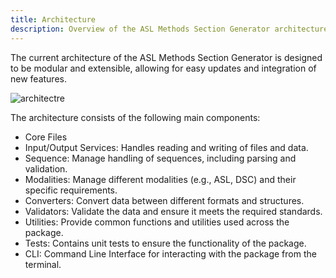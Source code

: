 ```yaml
---
title: Architecture
description: Overview of the ASL Methods Section Generator architecture
---
```


The current architecture of the ASL Methods Section Generator is designed to be modular and extensible,
allowing for easy updates and integration of new features.

<Image src="/assets/Package-Arch.svg" alt="architectre" />

The architecture consists of the following main components:
- Core Files
- Input/Output Services: Handles reading and writing of files and data.
- Sequence: Manage handling of sequences, including parsing and validation.
- Modalities: Manage different modalities (e.g., ASL, DSC) and their specific requirements.
- Converters: Convert data between different formats and structures.
- Validators: Validate the data and ensure it meets the required standards.
- Utilities: Provide common functions and utilities used across the package.
- Tests: Contains unit tests to ensure the functionality of the package.
- CLI: Command Line Interface for interacting with the package from the terminal.

